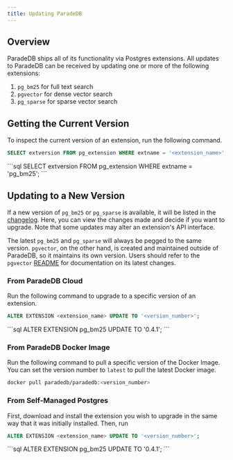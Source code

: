 ```yaml
---
title: Updating ParadeDB
---
```


## Overview

ParadeDB ships all of its functionality via Postgres extensions. All updates to ParadeDB can be
received by updating one or more of the following extensions:

1. `pg_bm25` for full text search
2. `pgvector` for dense vector search
3. `pg_sparse` for sparse vector search

## Getting the Current Version

To inspect the current version of an extension, run the following command.

```sql
SELECT extversion FROM pg_extension WHERE extname = '<extension_name>';
```

<Accordion title="Example Usage">
  ```sql SELECT extversion FROM pg_extension WHERE extname = 'pg_bm25'; ```
</Accordion>

## Updating to a New Version

If a new version of `pg_bm25` or `pg_sparse` is available, it will be listed in the [changelog](/latest/changelog).
Here, you can view the changes made and decide if you want to upgrade. Note that some updates may alter an
extension's API interface.

The latest `pg_bm25` and `pg_sparse` will always be pegged to the same version. `pgvector`, on the other hand, is
created and maintained outside of ParadeDB, so it maintains its own version. Users should refer to the `pgvector`
[README](https://github.com/pgvector/pgvector) for documentation on its latest changes.

### From ParadeDB Cloud

Run the following command to upgrade to a specific version of an extension.

```sql
ALTER EXTENSION <extension_name> UPDATE TO '<version_number>';
```

<Accordion title="Example Usage">
  ```sql ALTER EXTENSION pg_bm25 UPDATE TO '0.4.1'; ```
</Accordion>

### From ParadeDB Docker Image

Run the following command to pull a specific version of the Docker Image. You can set the version number
to `latest` to pull the latest Docker image.

```bash
docker pull paradedb/paradedb:<version_number>
```

### From Self-Managed Postgres

First, download and install the extension you wish to upgrade in the same way that it was initially
installed. Then, run

```sql
ALTER EXTENSION <extension_name> UPDATE TO '<version_number>';
```

<Accordion title="Example Usage">
  ```sql ALTER EXTENSION pg_bm25 UPDATE TO '0.4.1'; ```
</Accordion>
